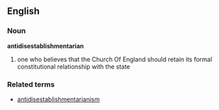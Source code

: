 ==English==
=== Noun ===
'''antidisestablishmentarian'''
#one who believes that the Church Of England should retain its formal constitutional relationship with the state

=== Related terms ===
*[[antidisestablishmentarianism]]